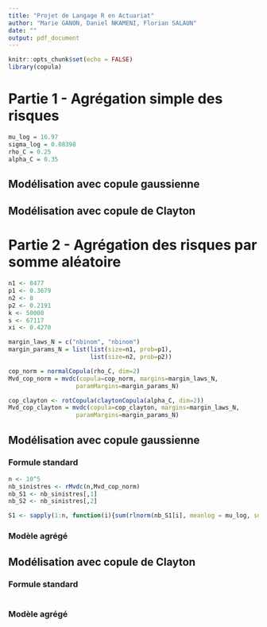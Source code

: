 ---
title: "Projet de Langage R en Actuariat"
author: "Marie GANON, Daniel NKAMENI, Florian SALAUN"
date: ""
output: pdf_document
---

```{r setup, include=FALSE}
knitr::opts_chunk$set(echo = FALSE)
library(copula)
```

# Partie 1 - Agrégation simple des risques
```{r}
mu_log = 16.97
sigma_log = 0.08398
rho_C = 0.25
alpha_C = 0.35
```

## Modélisation avec copule gaussienne

## Modélisation avec copule de Clayton

# Partie 2 - Agrégation des risques par somme aléatoire
```{r}
n1 <- 8477
p1 <- 0.3679
n2 <- 8
p2 <- 0.2191
k <- 50000
s <- 67117
xi <- 0.4270

margin_laws_N = c("nbinom", "nbinom")
margin_params_N = list(list(size=n1, prob=p1), 
                       list(size=n2, prob=p2))

cop_norm = normalCopula(rho_C, dim=2)
Mvd_cop_norm = mvdc(copula=cop_norm, margins=margin_laws_N,
                   paramMargins=margin_params_N)

cop_clayton <- rotCopula(claytonCopula(alpha_C, dim=2))
Mvd_cop_clayton = mvdc(copula=cop_clayton, margins=margin_laws_N,
                   paramMargins=margin_params_N)
```

## Modélisation avec copule gaussienne
### Formule standard
```{r}
n <- 10^5
nb_sinistres <- rMvdc(n,Mvd_cop_norm)
nb_S1 <- nb_sinistres[,1]
nb_S2 <- nb_sinistres[,2]

S1 <- sapply(1:n, function(i){sum(rlnorm(nb_S1[i], meanlog = mu_log, sdlog = sigma_log))})
```

### Modèle agrégé

## Modélisation avec copule de Clayton
### Formule standard
```{r}

```

### Modèle agrégé